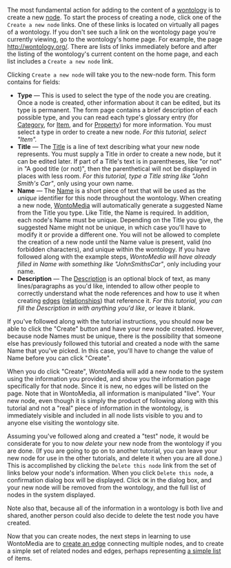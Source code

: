 <!-- Copyright (c)  2010  Glen E. Ivey
     Permission is granted to copy, distribute and/or modify this document
     under the terms of the GNU Free Documentation License, Version 1.3;
     with no Invariant Sections, no Front-Cover Texts, and no Back-Cover Texts.
     A copy of the license is in the file COPYING.DOCUMENTATION
  -->
The most fundamental action for adding to the content of a [[WmHelp:GlossaryPtoZ#anchcor_Wontology|wontology]] is to create a new [[WmHelp:GlossaryAtoO#anchor_Node|node]].  To start the process of creating a node, click one of the <tt>Create a new node</tt> links.  One of these links is located on virtually all pages of a wontology.  If you don't see such a link on the wontology page you're currently viewing, go to the wontology's home page.  For example, the page http://wontology.org/.  There are lists of links immediately before and after the listing of the wontology's current content on the home page, and each list includes a <tt>Create a new node</tt> link.

Clicking <tt>Create a new node</tt> will take you to the new-node form.  This form contains for fields:

* '''Type''' &mdash; This is used to select the type of the node you are creating.  Once a node is created, other information about it can be edited, but its type is permanent.  The form page contains a brief description of each possible type, and you can read each type's glossary entry (for [[WmHelp:GlossaryAtoO#anchor_Category|Category]], for [[WmHelp:GlossaryAtoO#anchor_Item|Item]], and for [[WmHelp:GlossaryPtoZ#anchor_Property|Property]]) for more information.  You must select a type in order to create a new node.  ''For this tutorial, select "Item".''
* '''Title''' &mdash; The [[WmHelp:GlossaryPtoZ#anchor_Title|Title]] is a line of text describing what your new node represents.  You must supply a Title in order to create a new node, but it can be edited later.  If part of a Title's text is in parentheses, like "or not" in "A good title (or not)", then the parenthetical will not be displayed in places with less room.  ''For this tutorial, type a Title string like "John Smith's Car"'', only using your own name.
* '''Name''' &mdash; The [[WmHelp:GlossaryAtoO#anchor_Name|Name]] is a short piece of text that will be used as the ''unique'' identifier for this node throughout the wontology.  When creating a new node, [[WmHelp:GlossaryPtoZ#anchor_WontoMedia|WontoMedia]] will automatically generate a suggested Name from the Title you type.  Like Title, the Name is required.  In addition, each node's Name must be unique.  Depending on the Title you give, the suggested Name might not be unique, in which case you'll have to modify it or provide a different one.  You will not be allowed to complete the creation of a new node until the Name value is present, valid (no forbidden characters), and unique within the wontology.  If you have followed along with the example steps, ''WontoMedia will have already filled in Name with something like "JohnSmithsCar"'', only including your name.
* '''Description''' &mdash; The [[WmHelp:GlossaryAtoO#anchor_Description|Description]] is an optional block of text, as many lines/paragraphs as you'd like, intended to allow other people to correctly understand what the node references and how to use it when creating [[WmHelp:GlossaryAtoO#anchor_Edge|edges]] ([[WmHelp:GlossaryPtoZ#anchor_Relationship|relationships]]) that reference it.  ''For this tutorial, you can fill the Description in with anything you'd like'', or leave it blank.

If you've followed along with the tutorial instructions, you should now be able to click the "Create" button and have your new node created.  However, because node Names must be unique, there is the possibility that someone else has previously followed this tutorial and created a node with the same Name that you've picked.  In this case, you'll have to change the value of Name  before you can click "Create".

When you do click "Create", WontoMedia will add a new node to the system using the information you provided, and show you the information page specifically for that node.  Since it is new, no edges will be listed on the page.  Note that in WontoMedia, all information is manipulated "live".  Your new node, even though it is simply the product of following along with this tutorial and not a "real" piece of information in the wontology, is immediately visible and included in all node lists visible to you and to anyone else visiting the wontology site.

Assuming you've followed along and created a "test" node, it would be considerate for you to now ''delete'' your new node from the wontology if you are done.  (If you are going to go on to another tutorial, you can leave your new node for use in the other tutorials, and delete it when you are all done.)  This is accomplished by clicking the <tt>Delete this node</tt> link from the set of links below your node's information.  When you click <tt>Delete this node</tt>, a confirmation dialog box will be displayed.  Click <tt>OK</tt> in the dialog box, and your new node will be removed from the wontology, and the full list of nodes in the system displayed.

Note also that, because all of the information in a wontology is both live and shared, another person could also decide to delete the test node you have created.

Now that you can create nodes, the next steps in learning to use WontoMedia are to [[WmHelp:Tutorials/CreatingAnEdge|create an edge]] connecting multiple nodes, and to create a simple set of related nodes and edges, perhaps representing [[WmHelp:Tutorials/CreatingAList|a simple list]] of items.
